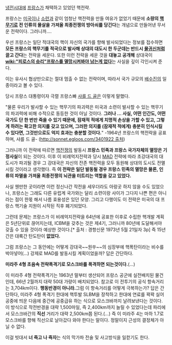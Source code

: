 [[냉전]]시대에 [[프랑스]]가 채택하고 있었던 핵전략.

프랑스는 [[미국]]이나 [[소련]]과 같이 엄청난 핵전력을 만들 여유가 없었기 때문에 '''소량의 [[핵무기]]로 전 인류의 몰살을 가져올 최종전쟁의 방아쇠를 당긴다'''는 개념으로 만들어낸 무서운 전략이다. 그러니까….

우선 프랑스는 일단 적대국의 핵이 자신의 국가를 향해 발사되었다는 정보를 접수하면 '''모든 프랑스의 핵무기를 적국으로 발사해 상대의 대도시 한 두군데는 반드시 [[물귀신]]처럼 끌고 간다'''는 전략을 세운다. 또한 이런 전략을 세운 것을 '''대놓고 공개해''' 상대국이 '''[[wiki:"피로스의 승리"프랑스를 멸망시켜봐야 남는게 없다]]'''는 사실을 깊이 각인시켜 준다. 

이는 유사시 협상만으로는 절대 멈출 수 없는 전략이며, 따라서 국가 규모의 [[배수진]]의 일종이라고 볼 수 있다.

당시 프랑스 대통령이자 극렬 프랑스빠 [[샤를 드 골]]은 이렇게 말했다. 

"물론 우리가 발사할 수 있는 핵무기의 파괴력은 미국과 소련이 발사할 수 있는 핵무기의 파괴력에 비해 수적으로 동등한 것이 아닐 것이다. '''그러나 … 사실, 어떤 인간도, 어떤 국가도 단 한 번만 죽을 수 있기 때문에, 잠재적 적에게 치명적 손상을 가할 수 있고, 그렇게 하려는 확고한 의지를 갖고 있으며, 그러한 의지를 (잠재적 적에게) 충분히 인식시킬 수 있다면, 그것만으로도 억지 효과는 충분할 것이다.'''" -1964년 프랑스의 핵전략을 공표하며, 샤를 드 골- ([[http://sonnet.egloos.com/3401922 출처]])

그러니까 이 전략에 따르면 [[핵전쟁]]의 발동시 '''프랑스 민족과 프랑스 국가자체의 멸망은 기정사실'''이 되는 것이다. 이후 이 비례억지전략과 당시 [[MAD]] 전략에 따라 초강대국의 대도시가 파괴될 경우 그 강대국은 자신의 잔존 핵전력을 모두 동원해 상대의 도시도 전멸시킬 것이라고 생각했다. 즉 '''이 전략은 일단 발동될 경우 프랑스 민족의 멸망은 물론, 인류의 파멸을 가져올 최종전쟁의 뇌관을 터트리는 역할을 갖고 있었다.'''

사실 웬만한 곳이라면 이런 정신나간 작전을 세우더라도 아랑곳 하지 않을 수도 있었으나, 프랑스는 그래도 다른 유럽계 국가와는 달리 소련이랑 사이가 그다지 나쁜 편은 아니라는 점이 한몫 해서 나름 효용성은 있던 모양. 그리고 다행이도 이 전략은 미국의 대 프랑스 핵기술 지원이 시작된 직후 폐기되었다.

그런데 문제는 프랑스가 이 비례억지전략을 64년에 공표한 이후로 수립한 핵개발 계획은 5년단위로 끊어지는데, ICBM을 갖추는 것은 제4기, 그러니까 80년에 도달해서야 갖출 수 있을 것이라 예상한 것이다.[* 출처 : 경항신문 1973년 5월 21일자 3p] 즉 15년 간은 대륙간 탄도탄이 '''없었다.'''

그럼 프랑스는 그 동안에는 어떻게 강대국~~원쑤~~의 심장부에 핵폭탄이라는 비수를 박아넣어(...) 강제로 MAD를 발동시킬 계획이었을까? 답은 간단하다.

'''미라주 4형 초음속 전략폭격기로 모스크바를 폭격하면 되는것이다.'''(...)

이 미라주 4형 전략폭격기는 1963년 말부터 생산되어 프랑스 공군에 실전배치된 물건인데, 66년 2월까지 대략 50대 가량이 배치되었다. 참고로 이 전투기의 공식 항속거리는 3,704km이다. '''행동반경이 아니라.'''그럼 이 항속거리를 어떻게 극복하는가? 답은 간단하다, 미라주 4형 폭격기 한대에 핵투발 SLBM을 장착하고 한대에 연료를 꽉꽉 실어 공중에 띄운 다음에 중간에 공중급유 하는 식으로 모스크바까지 날려보낸다는 것이다. 이 방식으로 작전반경을 대략 1,500마일, 즉 2,400km까지 늘릴 수 있었다는데 파리에서 모스크바간의 '''직선''' 거리가 대략 2,500km쯤 된다.(...) 즉 이 미라주 4는 마하 1.7로 모스크바를 향해 직선으로 날아갔다 와야 한다는 말이다. 정말이지 근성의 결정체가 아닐 수 없다.

이걸 빗대서 '''너 죽고 나 죽자'''는 식의 막가파 전술 및 사고방식을 일컫기도 한다.
